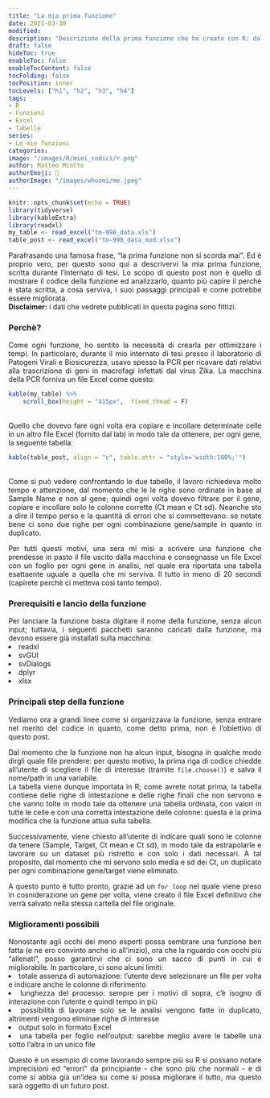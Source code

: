 ```yaml
---
title: "La mia prima funzione"
date: 2021-03-30
modified: 
description: "Descrizione della prima funzione che ho creato con R: dal perchè l'ho creata a come funziona"
draft: false
hideToc: true
enableToc: false
enableTocContent: false
tocFolding: false
tocPosition: inner
tocLevels: ["h1", "h2", "h3", "h4"]
tags:
- R
- Funzioni
- Excel
- Tabelle
series:
- Le mie funzioni
categories:
image: "/images/R/miei_codici/r.png"
author: Matteo Miotto
authorEmoji: 🤖
authorImage: "/images/whoami/me.jpeg"
---
```

<div style="text-align: justify;"> 

```r
knitr::opts_chunk$set(echo = TRUE)
library(tidyverse)
library(kableExtra)
library(readxl)
my_table <- read_excel("tm-998_data.xls")
table_post <- read_excel("tm-998_data_mod.xlsx")
```


Parafrasando una famosa frase, "la prima funzione non si scorda mai". Ed è proprio vero, per questo sono qui a descrivervi la mia prima funzione, scritta durante l'internato di tesi. 
Lo scopo di questo post non è quello di mostrare il codice della funzione ed analizzarlo, quanto più capire il perchè è stata scritta, a cosa serviva, i suoi passaggi principali e come potrebbe essere migliorata.  
**Disclaimer:** i dati che vedrete pubblicati in questa pagina sono fittizi.

### Perchè? 

Come ogni funzione, ho sentito la necessità di crearla per ottimizzare i tempi. In particolare, durante il mio internato di tesi presso il laboratorio di Patogeni Virali e Biosicurezza, usavo spesso la PCR per ricavare dati relativi alla trascrizione di geni in macrofagi infettati dal virus Zika. La macchina della PCR forniva un file Excel come questo:
```r
kable(my_table) %>%
    scroll_box(height = "415px",  fixed_thead = F)
```
 
<br>
Quello che dovevo fare ogni volta era copiare e incollare determinate celle in un altro file Excel (fornito dal lab) in modo tale da ottenere, per ogni gene, la seguente tabella:

```r
kable(table_post, align = "c", table.attr = "style='width:100%;'")
```
<br>
Come si può vedere confrontando le due tabelle, il lavoro richiedeva molto tempo e attenzione, dal momento che le le righe sono ordinate in base al Sample Name e non al gene; quindi ogni volta dovevo filtrare per il gene, copiare e incollare solo le colonne corrette (Ct mean e Ct sd). 
Neanche sto a dire il tempo perso e la quantità di errori che si commettevano: se notate bene ci sono due righe per ogni combinazione gene/sample in quanto in duplicato. 

Per tutti questi motivi, una sera mi misi a scrivere una funzione che prendesse in pasto il file uscito dalla macchina e consegnasse un file Excel con un foglio per ogni gene in analisi, nel quale era riportata una tabella esattaente uguale a quella che mi serviva. Il tutto in meno di 20 secondi (capirete perchè ci metteva così tanto tempo).

### Prerequisiti e lancio della funzione

Per lanciare la funzione basta digitare il nome della funzione, senza alcun input; tuttavia, i seguenti pacchetti saranno caricati dalla funzione, ma devono essere già installati sulla macchina: 
<li>readxl</li>

<li>svGUI</li>

<li>svDialogs</li>

<li>dplyr</li>

<li>xlsx</li>

### Principali step della funzione

Vediamo ora a grandi linee come si organizzava la funzione, senza entrare nel merito del codice in quanto, come detto prima, non è l'obiettivo di questo post.

Dal momento che la funzione non ha alcun input, bisogna in qualche modo dirgli quale file prendere: per questo motivo, la prima riga di codice chiedde all'utente di scegliere il file di interesse (tramite `file.choose()`) e salva il nome/path in una variabile.  
La tabella viene dunque importata in R; come avrete notat prima, la tabella contiene delle righe di intestazione e delle righe finali che non servono e che vanno tolte in modo tale da ottenere una tabella ordinata, con valori in tutte le celle e con una corretta intestazione delle colonne: questa è la prima modifica che la funzione attua sulla tabella.

Successivamente, viene chiesto all'utente di indicare quali sono le colonne da tenere (Sample, Target, Ct mean e Ct sd), in modo tale da estrapolarle e lavorare su un dataset più ristretto e con solo i dati necessari. A tal proposito, dal momento che mi servono solo media e sd dei Ct, un duplicato per ogni combinazione gene/target viene eliminato.

A questo punto è tutto pronto, grazie ad un `for loop` nel quale viene preso in cosniderazione un gene per volta, viene creato il file Excel definitivo che verrà salvato nella stessa cartella del file originale.

### Miglioramenti possibili

Nonostante agli occhi dei meno esperti possa sembrare una funzione ben fatta (e ne ero convinto anche io all'inizio), ora che la riguardo con occhi più "allenati", posso garantirvi che ci sono un sacco di punti in cui è migliorabile. In particolare, ci sono alcuni limiti:
<li>totale assenza di automazione: l'utente deve selezionare un file per volta e indicare anche le colonne di riferimento</li>

<li>lunghezza del processo: sempre per i motivi di sopra, c'è isogno di interazione con l'utente e quindi tempo in più</li>

<li>possibilità di lavorare solo se le analisi vengono fatte in duplicato, altrimenti vengono eliminae righe di interesse</li>

<li>output solo in formato Excel</li>

<li>una tabella per foglio nell'output: sarebbe meglio avere le tabelle una sotto l'altra in un unico file</li>

Questo è un esempio di come lavorando sempre più su R si possano notare imprecisioni ed "errori" da principiante - che sono più che normali - e di come si abbia già un'idea su come si possa migliorare il tutto, ma questo sarà oggetto di un futuro post.

</div>
